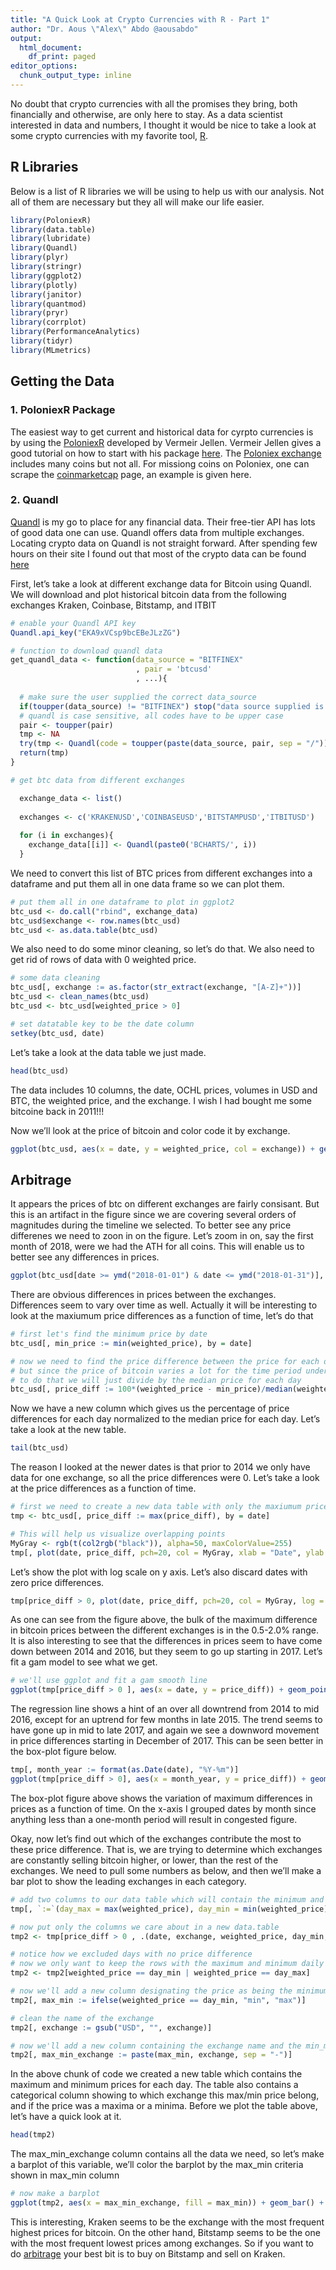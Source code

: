 ---
title: "A Quick Look at Crypto Currencies with R - Part 1"
author: "Dr. Aous \"Alex\" Abdo @aousabdo"
output:
  html_document:
    df_print: paged
editor_options:
  chunk_output_type: inline
---

No doubt that crypto currencies with all the promises they bring, both financially and otherwise, are only here to stay. As a data scientist interested in data and numbers, I thought it would be nice to take a look at some crypto currencies with my favorite tool, [R](https://cran.r-project.org/). 

## R Libraries
Below is a list of R libraries we will be using to help us with our analysis. Not all of them are necessary but they all will make our life easier. 

```{r, message = FALSE}
library(PoloniexR)
library(data.table)
library(lubridate)
library(Quandl)
library(plyr)
library(stringr)
library(ggplot2)
library(plotly)
library(janitor)
library(quantmod)
library(pryr)
library(corrplot)
library(PerformanceAnalytics)
library(tidyr)
library(MLmetrics)
```

## Getting the Data
### 1. PoloniexR Package
The easiest way to get current and historical data for cyrpto currencies is by using the [PoloniexR](https://cran.r-project.org/web/packages/PoloniexR/index.html) developed by Vermeir Jellen. Vermeir Jellen gives a good tutorial on how to start with his package [here](https://github.com/VermeirJellen/PoloniexR). The [Poloniex exchange](https://poloniex.com/exchange) includes many coins but not all. For missiong coins on Poloniex, one can scrape the [coinmarketcap](www.coinmarketcap.com) page, an example is given here. 

### 2. Quandl
[Quandl](https://www.quandl.com) is my go to place for any financial data. Their free-tier API has lots of good data one can use. Quandl offers data from multiple exchanges. Locating crypto data on Quandl is not straight forward. After spending few hours on their site I found out that most of the crypto data can be found [here](https://www.quandl.com/data/BITFINEX-Bitfinex)

First, let's take a look at different exchange data for Bitcoin using Quandl. We will download and plot historical bitcoin data from the following exchanges Kraken, Coinbase, Bitstamp, and ITBIT

```{r, message = FALSE}
# enable your Quandl API key
Quandl.api_key("EKA9xVCsp9bcEBeJLzZG")

# function to download quandl data
get_quandl_data <- function(data_source = "BITFINEX"
                            , pair = 'btcusd'
                            , ...){
  
  # make sure the user supplied the correct data_source
  if(toupper(data_source) != "BITFINEX") stop("data source supplied is wrong...")
  # quandl is case sensitive, all codes have to be upper case
  pair <- toupper(pair)
  tmp <- NA
  try(tmp <- Quandl(code = toupper(paste(data_source, pair, sep = "/")), ...), silent = TRUE)
  return(tmp)
}

# get btc data from different exchanges

  exchange_data <- list()
  
  exchanges <- c('KRAKENUSD','COINBASEUSD','BITSTAMPUSD','ITBITUSD')
  
  for (i in exchanges){
    exchange_data[[i]] <- Quandl(paste0('BCHARTS/', i))
  }
```

We need to convert this list of BTC prices from different exchanges into a dataframe and put them all in one data frame so we can plot them.

```{r}
# put them all in one dataframe to plot in ggplot2
btc_usd <- do.call("rbind", exchange_data)
btc_usd$exchange <- row.names(btc_usd)
btc_usd <- as.data.table(btc_usd)
```

We also need to do some minor cleaning, so let's do that. We also need to get rid of rows of data with 0 weighted price. 

```{r}
# some data cleaning
btc_usd[, exchange := as.factor(str_extract(exchange, "[A-Z]+"))]
btc_usd <- clean_names(btc_usd)
btc_usd <- btc_usd[weighted_price > 0]

# set datatable key to be the date column
setkey(btc_usd, date)
```

Let's take a look at the data table we just made. 

```{r}
head(btc_usd)
```

The data includes 10 columns, the date, OCHL prices, volumes in USD and BTC, the weighted price, and the exchange. 
I wish I had bought me some bitcoine back in 2011!!!

Now we'll look at the price of bitcoin and color code it by exchange. 

```{r}
ggplot(btc_usd, aes(x = date, y = weighted_price, col = exchange)) + geom_line() + theme_bw()
```
## Arbitrage

It appears the prices of btc on different exchanges are fairly consisant. But this is an artifact in the figure since we are covering several orders of magnitudes during the timeline we selected. To better see any price differenes we need to zoon in on the figure. Let's zoom in on, say the first month of 2018, were we had the ATH for all coins. This will enable us to better see any differences in prices.

```{r}
ggplot(btc_usd[date >= ymd("2018-01-01") & date <= ymd("2018-01-31")], aes(x = date, y = weighted_price, col = exchange)) + geom_line() + theme_bw()
```

There are obvious differences in prices between the exchanges. Differences seem to vary over time as well. Actually it will be interesting to look at the maxiumum price differences as a function of time, let's do that

```{r}
# first let's find the minimum price by date
btc_usd[, min_price := min(weighted_price), by = date]

# now we need to find the price difference between the price for each day and the minimum price for that day
# but since the price of bitcoin varies a lot for the time period under study, we need to normalize the price difference
# to do that we will just divide by the median price for each day
btc_usd[, price_diff := 100*(weighted_price - min_price)/median(weighted_price), by = (date)]
```

Now we have a new column which gives us the percentage of price differences for each day normalized to the median price for each day. 
Let's take a look at the new table. 

```{r}
tail(btc_usd)
```

The reason I looked at the newer dates is that prior to 2014 we only have data for one exchange, so all the price differences were 0. 
Let's take a look at the price differences as a function of time.

```{r, message = FALSE}
# first we need to create a new data table with only the maxiumum prices per day
tmp <- btc_usd[, price_diff := max(price_diff), by = date]

# This will help us visualize overlapping points
MyGray <- rgb(t(col2rgb("black")), alpha=50, maxColorValue=255)
tmp[, plot(date, price_diff, pch=20, col = MyGray, xlab = "Date", ylab = "Maximum of Price Difference (%)")]
```

Let's show the plot with log scale on y axis. Let's also discard dates with zero price differences.

```{r, message = FALSE}
tmp[price_diff > 0, plot(date, price_diff, pch=20, col = MyGray, log = "y" , xlab = "Date", ylab = "Maximum of Price Difference (%)")]
```

As one can see from the figure above, the bulk of the maximum difference in bitcoin prices between the different exchanges is in the 0.5-2.0% range. It is also interesting to see that the differences in prices seem to have come down between 2014 and 2016, but they seem to go up starting in 2017. Let's fit a gam model to see what we get. 

```{r}
# we'll use ggplot and fit a gam smooth line
ggplot(tmp[price_diff > 0 ], aes(x = date, y = price_diff)) + geom_point(alpha = 0.2, shape = 16, size = 3, show.legend = FALSE) + scale_y_continuous(trans='log10') + geom_smooth(method = "gam", formula = y ~ s(x, bs = "cs")) + theme_bw() + xlab("Date") + ylab("Maximum of Price Difference (%)")
```

The regression line shows a hint of an over all downtrend from 2014 to mid 2016, except for an uptrend for few months in late 2015. The trend seems to have gone up in mid to late 2017, and again we see a downword movement in price differences starting in December of 2017. 
This can be seen better in the box-plot figure below.

```{r}
tmp[, month_year := format(as.Date(date), "%Y-%m")]
ggplot(tmp[price_diff > 0], aes(x = month_year, y = price_diff)) + geom_boxplot() + scale_y_continuous(trans='log10') + xlab("Date (Year-Month)") + ylab("Maximum of Price Difference (%)") + theme_bw() + theme(axis.text.x = element_text(angle = 90, hjust = 1))

```

The box-plot figure above shows the variation of maximum differences in prices as a function of time. On the x-axis I grouped dates by month since anything less than a one-month period will result in congested figure. 

Okay, now let's find out which of the exchanges contribute the most to these price difference. That is, we are trying to determine which exchanges are constantly selling bitcoin higher, or lower, than the rest of the exchanges. We need to pull some numbers as below, and then we'll make a bar plot to show the leading exchanges in each category.

```{r}
# add two columns to our data table which will contain the minimum and maximum prices
tmp[, `:=`(day_max = max(weighted_price), day_min = min(weighted_price)), by = date]

# now put only the columns we care about in a new data.table
tmp2 <- tmp[price_diff > 0 , .(date, exchange, weighted_price, day_min, day_max)]

# notice how we excluded days with no price difference
# now we only want to keep the rows with the maximum and minimum daily prices
tmp2 <- tmp2[weighted_price == day_min | weighted_price == day_max]

# now we'll add a new column designating the price as being the minimum or maximum
tmp2[, max_min := ifelse(weighted_price == day_min, "min", "max")]

# clean the name of the exchange
tmp2[, exchange := gsub("USD", "", exchange)]

# now we'll add a new column containing the exchange name and the min_max column
tmp2[, max_min_exchange := paste(max_min, exchange, sep = "-")]
```

In the above chunk of code we created a new table which contains the maximum and minimum prices for each day. The table also contains a categorical column showing to which exchange this max/min price belong, and if the price was a maxima or a minima. 
Before we plot the table above, let's have a quick look at it.

```{r}
head(tmp2)
```

The max_min_exchange column contains all the data we need, so let's make a barplot of this variable, we'll color the barplot by the max_min criteria shown in max_min column

```{r}
# now make a barplot 
ggplot(tmp2, aes(x = max_min_exchange, fill = max_min)) + geom_bar() + theme_bw() + theme(axis.text.x = element_text(angle = 90, hjust = 1)) + ggtitle("Exchanges with the highest and lowest price differences in Bitcoin") + ylab("Frequency") + xlab("Exchange") + scale_fill_discrete(name = "BTC Price Diff. Type")
```

This is interesting, Kraken seems to be the exchange with the most frequent highest prices for bitcoin. On the other hand, Bitstamp seems to be the one with the most frequent lowest prices among exchanges. So if you want to do [arbitrage](https://www.investopedia.com/terms/a/arbitrage.asp) your best bit is to buy on Bitstamp and sell on Kraken. 



